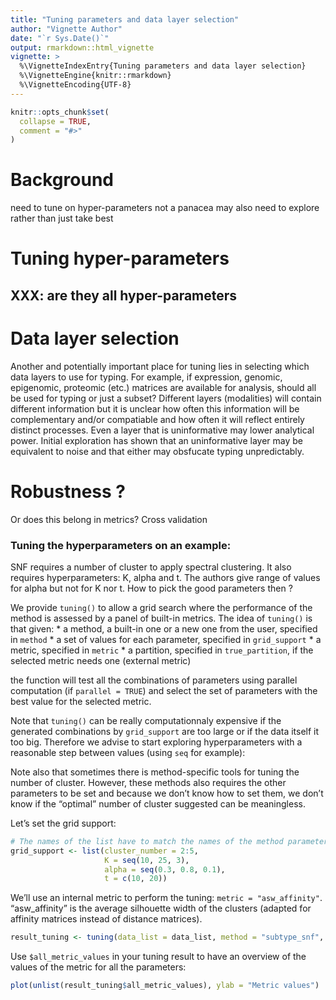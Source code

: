 ```yaml
---
title: "Tuning parameters and data layer selection"
author: "Vignette Author"
date: "`r Sys.Date()`"
output: rmarkdown::html_vignette
vignette: >
  %\VignetteIndexEntry{Tuning parameters and data layer selection}
  %\VignetteEngine{knitr::rmarkdown}
  %\VignetteEncoding{UTF-8}
---
```


```r
knitr::opts_chunk$set(
  collapse = TRUE,
  comment = "#>"
)
```

# Background

need to tune on hyper-parameters
not a panacea
may also need to explore rather than just take best




# Tuning hyper-parameters

## XXX: are they all hyper-parameters




# Data layer selection

Another and potentially important place for tuning lies in selecting which data layers to use for typing. For example, if expression, genomic, epigenomic, proteomic (etc.) matrices are available for analysis, should all be used for typing or just a subset? Different layers (modalities) will contain different information but it is unclear how often this information will be complementary and/or compatiable and how often it will reflect entirely distinct processes. Even a layer that is uninformative may lower analytical power. Initial exploration has shown that an uninformative layer may be equivalent to noise and that either may obsfucate typing unpredictably.




# Robustness ?

Or does this belong in metrics?
Cross validation



### Tuning the hyperparameters on an example:

SNF requires a number of cluster to apply spectral clustering. It also requires hyperparameters: K, alpha and t. The authors give range of values for alpha but not for K nor t. How to pick the good parameters then ?

We provide `tuning()` to allow a grid search where the performance of the method is assessed by a panel of built-in
metrics.
The idea of `tuning()` is that given:
 * a method, a built-in one or a new one from the user, specified in `method`
 * a set of values for each parameter, specified in `grid_support`
 * a metric, specified in `metric`
 * a partition, specified in `true_partition`, if the selected metric needs one (external metric)

the function will test all the combinations of parameters using parallel computation (if `parallel = TRUE`) and
select the set of parameters with the best value for the selected metric.

Note that `tuning()` can be really computationnaly expensive if the generated combinations by `grid_support` are too large
or if the data itself it too big. Therefore we advise to start exploring hyperparameters with a reasonable step between values (using `seq` for example):

Note also that sometimes there is method-specific tools for tuning the number of cluster. However, these methods also requires the other parameters to be set and because we don't know how to set them, we don't know if the "optimal" number of
cluster suggested can be meaningless. 

Let's set the grid support:

```r
# The names of the list have to match the names of the method parameters.
grid_support <- list(cluster_number = 2:5, 
                     K = seq(10, 25, 3), 
                     alpha = seq(0.3, 0.8, 0.1),
                     t = c(10, 20))
```

We'll use an internal metric to perform the tuning: `metric = "asw_affinity"`. "asw_affinity" is the average silhouette width of the clusters (adapted for affinity matrices instead of distance matrices).

```r
result_tuning <- tuning(data_list = data_list, method = "subtype_snf", grid_support = grid_support, metric = "asw_affinity", true_partition = NULL, parallel = T, ncores = 7, plot = T)
```

Use `$all_metric_values` in your tuning result to have an overview of the values of the metric for all the parameters:

```r
plot(unlist(result_tuning$all_metric_values), ylab = "Metric values")
```

